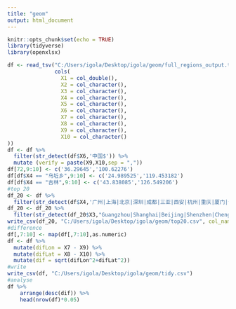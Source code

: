 ---
title: "geom"
output: html_document
---

```{r setup, include=FALSE}
knitr::opts_chunk$set(echo = TRUE)
library(tidyverse)
library(openxlsx)

```
```{r read}
df <- read_tsv("C:/Users/igola/Desktop/igola/geom/full_regions_output.tsv", col_names = FALSE,
               cols(
                 X1 = col_double(),
                 X2 = col_character(),
                 X3 = col_character(),
                 X4 = col_character(),
                 X5 = col_character(),
                 X6 = col_character(),
                 X7 = col_character(),
                 X8 = col_character(),
                 X9 = col_character(),
                 X10 = col_character()
))
df <- df %>%
  filter(str_detect(df$X6,'中国$')) %>%
  mutate (verify = paste(X9,X10,sep = ","))
df[72,9:10] <- c('36.29645','100.62276')
df[df$X4 == "乌坵乡",9:10] <- c('24.989525','119.453182')
df[df$X4 == "吉林",9:10] <- c('43.838085','126.549206')
#top 20
df_20 <- df %>%
  filter(str_detect(df$X4,'广州|上海|北京|深圳|成都|三亚|西安|杭州|重庆|厦门|青岛|苏州|昆明|大连|丽江|江门|大理|天津|珠海|长沙'))
df_20 <- df_20 %>% 
  filter(str_detect(df_20$X3,"Guangzhou|Shanghai|Beijing|Shenzhen|Chengdu|Sanya|Xi'an|Hangzhou|Chongqing|Xiamen|Qingdao|Suzhou|Kunming|Dalian|Lijiang|Jiangmen|Dali|Tianjin|Zhuhai|Changsha"))
write_csv(df_20, "C:/Users/igola/Desktop/igola/geom/top20.csv", col_names = FALSE)
#difference
df[,7:10] <- map(df[,7:10],as.numeric)
df <- df %>%
  mutate(difLon = X7 - X9) %>%
  mutate(difLat = X8 - X10) %>%
  mutate(dif = sqrt(difLon^2+difLat^2))
#write
write_csv(df, "C:/Users/igola/Desktop/igola/geom/tidy.csv")
#analyse
df %>% 
    arrange(desc(dif)) %>%
    head(nrow(df)*0.05)
```
